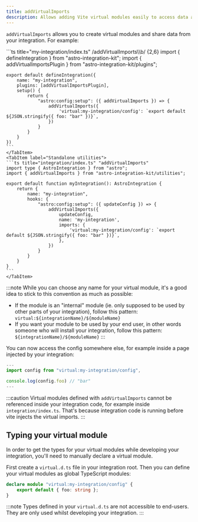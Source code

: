 ```yaml
---
title: addVirtualImports
description: Allows adding Vite virtual modules easily to access data across your integration.
---
```


`addVirtualImports` allows you to create virtual modules and share data from your integration. For example:

<Tabs>
    <TabItem label="Extended hooks">
    ```ts title="my-integration/index.ts" /addVirtualImports\\b/ {2,6}
    import { defineIntegration } from "astro-integration-kit";
    import { addVirtualImportsPlugin } from "astro-integration-kit/plugins";

    export default defineIntegration({
        name: "my-integration",
        plugins: [addVirtualImportsPlugin],
        setup() {
            return {
                "astro:config:setup": ({ addVirtualImports }) => {
                    addVirtualImports({
                        'virtual:my-integration/config': `export default ${JSON.stringify({ foo: "bar" })}`,
                    })
                }
            }
        }
    })
    ```
    </TabItem>
    <TabItem label="Standalone utilities">
    ```ts title="integration/index.ts" "addVirtualImports"
    import type { AstroIntegration } from "astro";
    import { addVirtualImports } from "astro-integration-kit/utilities";

    export default function myIntegration(): AstroIntegration {
        return {
            name: "my-integration",
            hooks: {
                "astro:config:setup": ({ updateConfig }) => {
                    addVirtualImports({
                        updateConfig,
                        name: 'my-integration',
                        imports: {
                            'virtual:my-integration/config': `export default ${JSON.stringify({ foo: "bar" })}`,
                        },
                    })
                }
            }
        }
    }
    ```
    </TabItem>
</Tabs>

:::note
While you can choose any name for your virtual module, it's a good idea to stick to this convention as much as possible:

- If the module is an "internal" module (ie. only supposed to be used by other parts of your integration), follow this pattern: `virtual:${integrationName}/${moduleName}`
- If you want your module to be used by your end user, in other words someone who will install your integration, follow this pattern: `${integrationName}/${moduleName}`
::: 

You can now access the config somewhere else, for example inside a page injected by your integration:

```ts title="my-integration/src/pages/index.astro"
---
import config from "virtual:my-integration/config",

console.log(config.foo) // "bar"
---
```

:::caution
Virtual modules defined with `addVirtualImports` cannot be referenced inside your integration code, for example inside `integration/index.ts`. That's because integration code is running before vite injects the virtual imports.
:::

## Typing your virtual module

In order to get the types for your virtual modules while developing your integration, you'll need to manually declare a virtual module.

First create a `virtual.d.ts` file in your integration root. Then you can define your virtual modules as global TypeScript modules:

```ts title="my-integration/virtual.d.ts"
declare module "virtual:my-integration/config" {
    export default { foo: string };
}
```

:::note
Types defined in your `virtual.d.ts` are not accessible to end-users. They are only used whilst developing your integration.
:::
